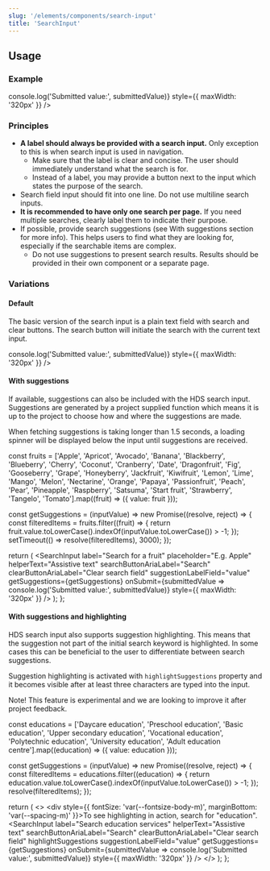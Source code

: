 ```yaml
---
slug: '/elements/components/search-input'
title: 'SearchInput'
---
```




## Usage

### Example
<PlaygroundPreview>
  <SearchInput 
    label="Search" 
    placeholder="Placeholder text"
    helperText="Assistive text" 
    searchButtonAriaLabel="Search" 
    clearButtonAriaLabel="Clear search field"
    onSubmit={submittedValue => console.log('Submitted value:', submittedValue)}
    style={{ maxWidth: '320px' }}
  />
</PlaygroundPreview>

### Principles
- **A label should always be provided with a search input.** Only exception to this is when search input is used in navigation.
    - Make sure that the label is clear and concise. The user should immediately understand what the search is for.
    - Instead of a label, you may provide a button next to the input which states the purpose of the search.
- Search field input should fit into one line. Do not use multiline search inputs.
- **It is recommended to have only one search per page.** If you need multiple searches, clearly label them to indicate their purpose.
- If possible, provide search suggestions (see With suggestions section for more info). This helps users to find what they are looking for, especially if the searchable items are complex.
    - Do not use suggestions to present search results. Results should be provided in their own component or a separate page.

### Variations

#### Default
The basic version of the search input is a plain text field with search and clear buttons. The search button will initiate the search with the current text input.

<PlaygroundPreview>
  <SearchInput 
    label="Search" 
    placeholder="Placeholder text"
    helperText="Assistive text" 
    searchButtonAriaLabel="Search" 
    clearButtonAriaLabel="Clear search field"
    onSubmit={submittedValue => console.log('Submitted value:', submittedValue)}
    style={{ maxWidth: '320px' }}
  />
</PlaygroundPreview>

#### With suggestions
If available, suggestions can also be included with the HDS search input. Suggestions are generated by a project supplied function which means it is up to the project to choose how and where the suggestions are made.

When fetching suggestions is taking longer than 1.5 seconds, a loading spinner will be displayed below the input until suggestions are received.

  const fruits = ['Apple', 'Apricot', 'Avocado', 'Banana', 'Blackberry', 'Blueberry', 'Cherry', 'Coconut', 'Cranberry', 'Date', 'Dragonfruit', 'Fig', 'Gooseberry', 'Grape', 'Honeyberry', 'Jackfruit', 'Kiwifruit', 'Lemon', 'Lime', 'Mango', 'Melon', 'Nectarine', 'Orange', 'Papaya', 'Passionfruit', 'Peach', 'Pear', 'Pineapple', 'Raspberry', 'Satsuma', 'Start fruit', 'Strawberry', 'Tangelo', 'Tomato'].map((fruit) => ({ value: fruit }));
  
  const getSuggestions = (inputValue) => new Promise((resolve, reject) => {
    const filteredItems = fruits.filter((fruit) => {
      return fruit.value.toLowerCase().indexOf(inputValue.toLowerCase()) > -1;
    });
    setTimeout(() => resolve(filteredItems), 3000);
  });
  
  return (
    <SearchInput 
      label="Search for a fruit"
      placeholder="E.g. Apple"
      helperText="Assistive text" 
      searchButtonAriaLabel="Search" 
      clearButtonAriaLabel="Clear search field"
      suggestionLabelField="value"
      getSuggestions={getSuggestions}
      onSubmit={submittedValue => console.log('Submitted value:', submittedValue)}
      style={{ maxWidth: '320px' }}
    />
  );
};

<PlaygroundPreview>
  <SuggestionsExample />
</PlaygroundPreview>

#### With suggestions and highlighting
HDS search input also supports suggestion highlighting. This means that the suggestion not part of the initial search keyword is highlighted. In some cases this can be beneficial to the user to differentiate between search suggestions.

Suggestion highlighting is activated with `highlightSuggestions` property and it becomes visible after at least three characters are typed into the input.

Note! This feature is experimental and we are looking to improve it after project feedback.

  const educations = ['Daycare education', 'Preschool education', 'Basic education', 'Upper secondary education', 'Vocational education', 'Polytechnic education', 'University education', 'Adult education centre'].map((education) => ({ value: education }));
  
  const getSuggestions = (inputValue) => new Promise((resolve, reject) => {
    const filteredItems = educations.filter((education) => {
      return education.value.toLowerCase().indexOf(inputValue.toLowerCase()) > -1;
    });
    resolve(filteredItems);
  });
  
  return (
    <>
      <div style={{ fontSize: 'var(--fontsize-body-m)', marginBottom: 'var(--spacing-m)' }}>To see highlighting in action, search for "education".</div>
      <SearchInput 
        label="Search education services" 
        helperText="Assistive text" 
        searchButtonAriaLabel="Search" 
        clearButtonAriaLabel="Clear search field"
        highlightSuggestions
        suggestionLabelField="value"
        getSuggestions={getSuggestions}
        onSubmit={submittedValue => console.log('Submitted value:', submittedValue)}
        style={{ maxWidth: '320px' }}
      />
    </>
  );
};

<PlaygroundPreview>
  <HighlightExample />
</PlaygroundPreview>
